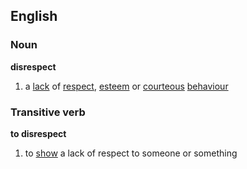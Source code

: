 ==English==
===Noun===
'''disrespect'''
# a [[lack]] of [[respect]], [[esteem]] or [[courteous]] [[behaviour]]
===Transitive verb===
'''to disrespect'''
# to [[show]] a lack of respect to someone or something